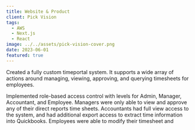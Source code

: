 ```yaml
---
title: Website & Product
client: Pick Vision
tags:
  - AWS
  - Next.js
  - React
image: ../../assets/pick-vision-cover.png
date: 2023-06-01
featured: true
---
```


Created a fully custom timeportal system. It supports a wide array of actions around managing, viewing, approving, and querying timesheets for employees.

Implemented role-based access control with levels for Admin, Manager, Accountant, and Employee. Managers were only able to view and approve any of their direct reports time sheets. Accountants had full view access to the system, and had additional export access to extract time information into Quickbooks. Employees were able to modify their timesheet and
